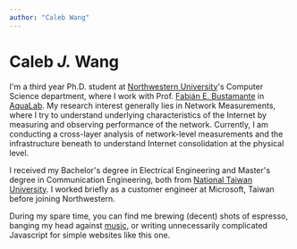 ```yaml
---
author: "Caleb Wang"
---
```


# **Caleb** _J._ Wang

I'm a third year Ph.D. student at [Northwestern University](https://www.northwestern.edu)'s Computer Science department, where I work with Prof. [Fabián E. Bustamante](https://users.cs.northwestern.edu/~fabianb/) in [AquaLab](https://aqualab.cs.northwestern.edu).
My research interest generally lies in Network Measurements, where I try to understand underlying characteristics of the Internet by measuring and observing performance of the network. 
Currently, I am conducting a cross-layer analysis of network-level measurements and the infrastructure beneath to understand Internet consolidation at the physical level.

I received my Bachelor's degree in Electrical Engineering and Master's degree in Communication Engineering, both from [National Taiwan University](https://www.ntu.edu.tw/english/).
I worked briefly as a customer engineer at Microsoft, Taiwan before joining Northwestern. 

During my spare time, you can find me brewing (decent) shots of espresso, banging my head against [music](https://www.youtube.com/watch?v=LTyxnUZMA1k), or writing unnecessarily complicated Javascript for simple websites like this one.
